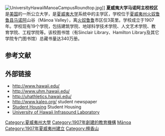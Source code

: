 {{高校
| name = University of Hawaii at Mānoa
| image = The Entrance, University of Hawaii at Manoa,.jpg
| logo = [[File:University_of_Hawaii_at_Manoa_logo.png|250px]]
| motto = ''Ma luna a'e o na lahui <br /> a pau ke ola o ke kanaka''<br />（[[夏威夷语|夏威夷语]]，"Above all <br />nations is humanity"）
| established = 1907
| type = 公立大學、旗舰大學、赠海大學、赠地大學、赠空大學
| president = David Lassner
| chancellor = Robert Bley-Vroman<ref>{{cite web|url=http://khon2.com/2014/08/21/board-of-regents-approves-interim-chancellor-for-uh-manoa/|title=Board of Regents approves interim chancellor for UH-Manoa|work=KHON2|accessdate=30 January 2015|archive-url=https://web.archive.org/web/20170519181926/http://khon2.com/2014/08/21/board-of-regents-approves-interim-chancellor-for-uh-manoa/|archive-date=2017-05-19|dead-url=yes}}</ref>
| city = [[檀香山|檀香山]]
| state = [[夏威夷|夏威夷]]
| country = 美国
| coor = {{coord|21.297|-157.817|type:edu_region:US-HI|display=inline,title}}
| students = 20,435
| undergrad = 13,952
| postgrad = 6,483
| faculty = 
| endowment = $2.712亿（2016）<ref>{{cite web |url=http://www.nacubo.org/Documents/EndowmentFiles/2016-Endowment-Market-Values.pdf |title=U.S. and Canadian Institutions Listed by Fiscal Year (FY) 2016 Endowment Market Value and Change in Endowment Market Value from FY 2015 to FY 2016 |publisher=National Association of College and University Business Officers and Commonfund Institute |year=2017 |deadurl=yes |archiveurl=https://web.archive.org/web/20170215040947/http://www.nacubo.org/Documents/EndowmentFiles/2016%2DEndowment%2DMarket%2DValues.pdf |archivedate=2017-02-15 }}</ref>
| campus = 城市，{{convert|320|acre|km2}}
| colors = 绿白<ref>{{cite web|title=University of Hawai‘i Graphics Standards|url=https://www.hawaii.edu/offices/eaur/graphicsguide.html|publisher=University of Hawai‘i|date=May 15, 2007|accessdate=June 13, 2015|archive-date=2017-11-03|archive-url=https://web.archive.org/web/20171103121302/https://www.hawaii.edu/offices/eaur/graphicsguide.html|dead-url=no}}</ref><ref>{{cite web|title=University of Hawai‘i at Manoa Catalog|url=http://www.catalog.hawaii.edu/about-uh/university.htm|publisher=University of Hawai‘i at Manoa|date=June 14, 2015|accessdate=June 14, 2015|archive-date=2017-11-01|archive-url=https://web.archive.org/web/20171101234718/http://www.catalog.hawaii.edu/about-uh/university.htm|dead-url=no}}</ref><br />{{color box|#024731}} {{color box|#FFFFFF}}
| athletics = [[NCAA|NCAA]] Division I<br>[[Big_West_Conference|Big West]]、[[Mountain_West_Conference|MW]]、[[Mountain_Pacific_Sports_Federation|MPSF]]
| website = {{url|manoa.hawaii.edu}}
}}[[File:UniversityHawaiiManoaCampusRoundtop.jpg|thumb]]]]
'''夏威夷大学马诺阿主校校区'''是[[美国|美国]]的一所公立大学，是[[夏威夷大学|夏威夷大学]]系统中的主学区，学校位于[[夏威夷州|夏威夷州]][[火奴鲁鲁县|火奴鲁鲁县]][[马诺阿|马诺阿]]山谷（Mānoa Valley），离[[火奴鲁鲁|火奴鲁鲁]]市区仅3英里。学校成立于1907年。学校现有19个学院，包括建筑学院、地球科学技术学院、人文艺术学院、教育学院、工程学院等。该校图书馆（有Sinclair Library、Hamilton Library及其它学院专门图书馆）总藏书量达340万册。

{{Infobox US university ranking
| ARWU_W = 301–400
| ARWU_N = 95–114
| Forbes = 385
| USNWR_NU = 170
| USNWR_W = 379
| Wamo_NU = 168
| QS_W = 326
| THE_W = 201–250
| THE_N = 260
}}

==参考文献==
{{reflist}}

== 外部链接 ==
* http://www.hawaii.edu/ {{Wayback|url=http://www.hawaii.edu/ |date=20090421173916 }}
* http://www.uhm.hawaii.edu/ {{WebCite|url=https://www.webcitation.org/6Ein8sk7L?url=http://www.uhm.hawaii.edu/ |date=20130226140430 |dateformat=iso }}
* http://uhathletics.hawaii.edu/ {{Wayback|url=http://uhathletics.hawaii.edu/ |date=20090621175130 }}
* http://www.kaleo.org/ {{Wayback|url=http://www.kaleo.org/ |date=20090524040529 }} student newspaper
* [http://www.housing.hawaii.edu/ Student Housing] {{Wayback|url=http://www.housing.hawaii.edu/ |date=20090603163722 }} Student Housing
* [http://www.isla.hawaii.edu/ University of Hawaii Infrasound Laboratory] {{Wayback|url=http://www.isla.hawaii.edu/ |date=20090625200429 }}

{{大学小作品}}
{{authority control}}
{{DEFAULTSORT:University of Hawaii at Mānoa}}
[[Category:夏威夷州大學|Category:夏威夷州大學]]
[[Category:1907年創建的教育機構|Category:1907年創建的教育機構]]
[[Category:夏威夷大學系統|Mānoa]]
[[Category:1907年夏威夷州建立|Category:1907年夏威夷州建立]]
[[Category:檀香山|Category:檀香山]]